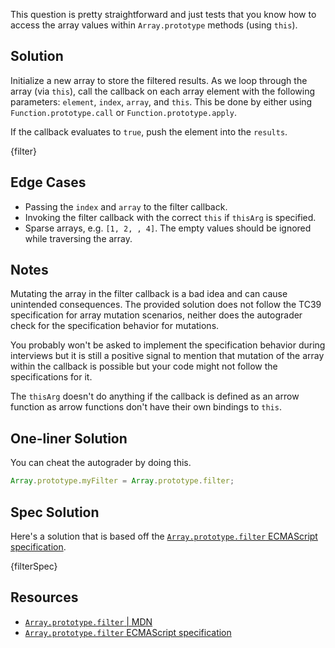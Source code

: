

This question is pretty straightforward and just tests that you know how to access the array values within `Array.prototype` methods (using `this`).

## Solution

Initialize a new array to store the filtered results. As we loop through the array (via `this`), call the callback on each array element with the following parameters: `element`, `index`, `array`, and `this`. This be done by either using `Function.prototype.call` or `Function.prototype.apply`.

If the callback evaluates to `true`, push the element into the `results`.

<MDXCodeBlock>{filter}</MDXCodeBlock>

## Edge Cases

- Passing the `index` and `array` to the filter callback.
- Invoking the filter callback with the correct `this` if `thisArg` is specified.
- Sparse arrays, e.g. `[1, 2, , 4]`. The empty values should be ignored while traversing the array.

## Notes

Mutating the array in the filter callback is a bad idea and can cause unintended consequences. The provided solution does not follow the TC39 specification for array mutation scenarios, neither does the autograder check for the specification behavior for mutations.

You probably won't be asked to implement the specification behavior during interviews but it is still a positive signal to mention that mutation of the array within the callback is possible but your code might not follow the specifications for it.

The `thisArg` doesn't do anything if the callback is defined as an arrow function as arrow functions don't have their own bindings to `this`.

## One-liner Solution

You can cheat the autograder by doing this.

```js
Array.prototype.myFilter = Array.prototype.filter;
```

## Spec Solution

Here's a solution that is based off the [`Array.prototype.filter` ECMAScript specification](https://tc39.es/ecma262/multipage/indexed-collections.html#sec-array.prototype.filter).

<MDXCodeBlock>{filterSpec}</MDXCodeBlock>

## Resources

- [`Array.prototype.filter` | MDN](https://developer.mozilla.org/en-US/docs/Web/JavaScript/Reference/Global_Objects/Array/filter)
- [`Array.prototype.filter` ECMAScript specification](https://tc39.es/ecma262/multipage/indexed-collections.html#sec-array.prototype.filter)
